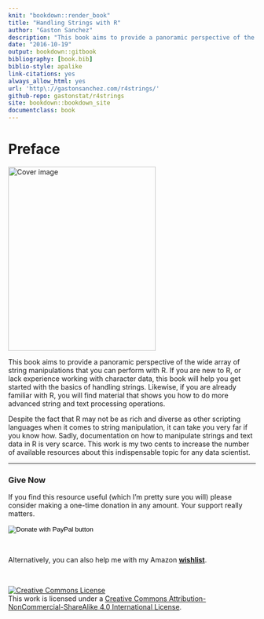 ```yaml
---
knit: "bookdown::render_book"
title: "Handling Strings with R"
author: "Gaston Sanchez"
description: "This book aims to provide a panoramic perspective of the wide array of string manipulations that you can perform with R. If you are new to R, or lack experience working with character data, this book will help you get started with the basics of handling strings. Likewise, if you are already familiar with R, you will find material that shows you how to do more advanced string and text processing operations."
date: "2016-10-19"
output: bookdown::gitbook
bibliography: [book.bib]
biblio-style: apalike
link-citations: yes
always_allow_html: yes
url: 'http\://gastonsanchez.com/r4strings/'
github-repo: gastonstat/r4strings
site: bookdown::bookdown_site
documentclass: book
---
```


# Preface {-}


<img src="images/cover.png" width="300" height="375" alt="Cover image" />


This book aims to provide a panoramic perspective of the wide array of 
string manipulations that you can perform with R. If you are new to R, or 
lack experience working with character data, this book will help you get 
started with the basics of handling strings. Likewise, if you are already
familiar with R, you will find material that shows you how to do more 
advanced string and text processing operations.

Despite the fact that R may not be as rich and diverse as other scripting 
languages when it comes to string manipulation, it can take you very far if 
you know how. Sadly, documentation on how to manipulate strings and text data 
in R is very scarce. This work is my two cents to increase the number of 
available resources about this indispensable topic for any data scientist.

-----

### Give Now {-}

If you find this resource useful (which I'm pretty sure you will) please consider making a one-time donation in any amount. Your support really matters.

<form action="https://www.paypal.com/cgi-bin/webscr" method="post" target="_top">
<input type="hidden" name="cmd" value="_donations" />
<input type="hidden" name="business" value="ZF6U7K5MW25W2" />
<input type="hidden" name="currency_code" value="USD" />
<input type="image" src="https://www.paypalobjects.com/en_US/i/btn/btn_donateCC_LG.gif" border="0" name="submit" title="PayPal - The safer, easier way to pay online!" alt="Donate with PayPal button" />
<img alt="" border="0" src="https://www.paypal.com/en_US/i/scr/pixel.gif" width="1" height="1" />
</form>

<br>

Alternatively, you can also help me with my Amazon __[wishlist](http://amzn.com/w/A8P707HJ94QI)__.

<br>

<a rel="license" href="http://creativecommons.org/licenses/by-nc-sa/4.0/"><img alt="Creative Commons License" style="border-width:0" src="https://i.creativecommons.org/l/by-nc-sa/4.0/88x31.png" /></a><br />This work is licensed under a <a rel="license" href="http://creativecommons.org/licenses/by-nc-sa/4.0/">Creative Commons Attribution-NonCommercial-ShareAlike 4.0 International License</a>.


